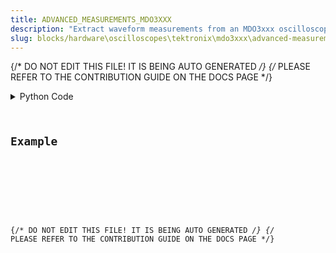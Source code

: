```yaml
---
title: ADVANCED_MEASUREMENTS_MDO3XXX
description: "Extract waveform measurements from an MDO3xxx oscilloscope."
slug: blocks/hardware\oscilloscopes\tektronix\mdo3xxx\advanced-measurements-mdo3xxx
---
```


{/* DO NOT EDIT THIS FILE! IT IS BEING AUTO GENERATED */}
{/* PLEASE REFER TO THE CONTRIBUTION GUIDE ON THE DOCS PAGE */}


<PythonDocsDisplay docstring={docstring} />
<details>
<summary>Python Code</summary>



<Code code={pythonCode} lang="py" wrap theme="dracula" />

[Find this Flojoy Block on GitHub](https://github.com/flojoy-ai/blocks/blob/main/blocks/HARDWARE\OSCILLOSCOPES\TEKTRONIX\MDO3XXX\ADVANCED_MEASUREMENTS_MDO3XXX/ADVANCED_MEASUREMENTS_MDO3XXX.py)

</details>

## Example


<GetHelpWidget />


<AppDisplay app={app} blockName="ADVANCED_MEASUREMENTS_MDO3XXX" client:visible />


<Example />

{/* DO NOT EDIT THIS FILE! IT IS BEING AUTO GENERATED */}
{/* PLEASE REFER TO THE CONTRIBUTION GUIDE ON THE DOCS PAGE */}
